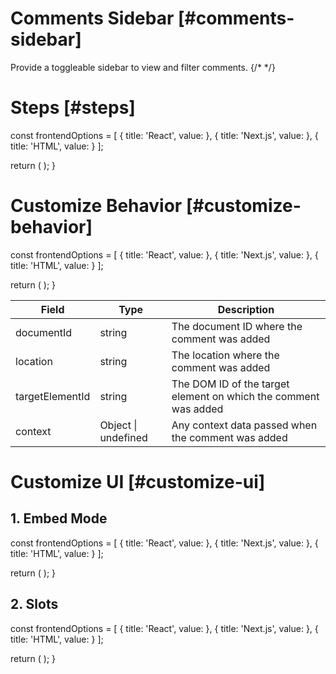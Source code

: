 
# Comments Sidebar [#comments-sidebar]

<Subheading>Provide a toggleable sidebar to view and filter comments.</Subheading>
{/* <CursorDemo /> */}

# Steps [#steps]


  const frontendOptions = [
    {
      title: 'React',
      value: <ReactSidebarOverview sectionId="steps" />
    },
    {
      title: 'Next.js',
      value: <ReactSidebarOverview sectionId="steps" />
    },
    {
      title: 'HTML',
      value: <HTMLSidebarOverview sectionId="steps" />
    }
  ];

  return (
    <StepTabs frontendOptions={frontendOptions} />
  );
}

<SidebarOverviewSteps />

# Customize Behavior [#customize-behavior]

  const frontendOptions = [
    {
      title: 'React',
      value: <ReactSidebarCustom sectionId="customize-behavior" />
    },
    {
      title: 'Next.js',
      value: <ReactSidebarCustom sectionId="customize-behavior" />
    },
    {
      title: 'HTML',
      value: <HTMLSidebarCustom sectionId="customize-behavior" />
    }
  ];

  return (
    <StepTabs frontendOptions={frontendOptions} />
  );
}

<SidebarCustomSteps />

| Field | Type | Description |
| --- | --- | --- |
| documentId | string | The document ID where the comment was added |
| location | string | The location where the comment was added |
| targetElementId | string | The DOM ID of the target element on which the comment was added |
| context | Object \| undefined | Any context data passed when the comment was added |

# Customize UI [#customize-ui]

## 1. Embed Mode

  const frontendOptions = [
    {
      title: 'React',
      value: <ReactSidebarEmbed sectionId="customize-ui" />
    },
    {
      title: 'Next.js',
      value: <ReactSidebarEmbed sectionId="customize-ui" />
    },
    {
      title: 'HTML',
      value: <HTMLSidebarEmbed sectionId="customize-ui" />
    }
  ];

  return (
    <StepTabs frontendOptions={frontendOptions} />
  );
}

<SidebarEmbedSteps />

## 2. Slots

  const frontendOptions = [
    {
      title: 'React',
      value: <ReactSidebarButton sectionId="customize-ui" />
    },
    {
      title: 'Next.js',
      value: <ReactSidebarButton sectionId="customize-ui" />
    },
    {
      title: 'HTML',
      value: <HTMLSidebarButton sectionId="customize-ui" />
    }
  ];

  return (
    <StepTabs frontendOptions={frontendOptions} />
  );
}

<SidebarSlotsSteps />